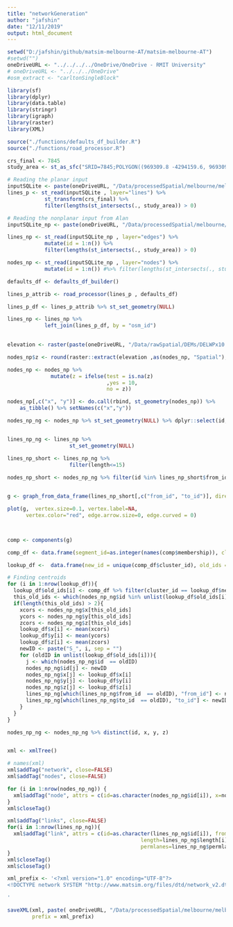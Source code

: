 ```yaml
---
title: "networkGeneration"
author: "jafshin"
date: "12/11/2019"
output: html_document
---
```


```r
setwd("D:/jafshin/github/matsim-melbourne-AT/matsim-melbourne-AT")
#setwd("")
oneDriveURL <- "../../../../OneDrive/OneDrive - RMIT University"
# oneDriveURL <- "../../../OneDrive"
#osm_extract <- "carltonSingleBlock"

```


```r

library(sf)
library(dplyr)
library(data.table)
library(stringr)
library(igraph)
library(raster)
library(XML)

```


```r
source("./functions/defaults_df_builder.R")
source("./functions/road_processor.R")
```

```r

crs_final <- 7845
study_area <- st_as_sfc("SRID=7845;POLYGON((969309.8 -4294159.6, 969309.8 -4292207.1, 971316.7 -4292207.1,971316.7 -4294159.6,  969309.8 -4294159.6))")

# Reading the planar input
inputSQLite <- paste(oneDriveURL, "/Data/processedSpatial/melbourne/melbourne.sqlite", sep = "") 
lines_p <- st_read(inputSQLite , layer="lines") %>% 
            st_transform(crs_final) %>% 
            filter(lengths(st_intersects(., study_area)) > 0)

# Reading the nonplanar input from Alan
inputSQLite_np <- paste(oneDriveURL, "/Data/processedSpatial/melbourne/melbourne_nonplanar.sqlite", sep = "") 

lines_np <- st_read(inputSQLite_np , layer="edges") %>% 
            mutate(id = 1:n()) %>%
            filter(lengths(st_intersects(., study_area)) > 0)

nodes_np <- st_read(inputSQLite_np , layer="nodes") %>% 
            mutate(id = 1:n()) #%>% filter(lengths(st_intersects(., study_area)) > 0)

```

```r
defaults_df <- defaults_df_builder()
```


```r
lines_p_attrib <- road_processor(lines_p , defaults_df)
```


```r

lines_p_df <- lines_p_attrib %>% st_set_geometry(NULL)

lines_np <- lines_np %>%
            left_join(lines_p_df, by = "osm_id")
  
```


```r
elevation <- raster(paste(oneDriveURL, "/Data/rawSpatial/DEMs/DELWPx10.tif", sep = ""))

nodes_np$z <- round(raster::extract(elevation ,as(nodes_np, "Spatial"),method='bilinear'))/10

nodes_np <- nodes_np %>%
              mutate(z = ifelse(test = is.na(z)
                                ,yes = 10,
                                no = z))
```


```r

nodes_np[,c("x", "y")] <- do.call(rbind, st_geometry(nodes_np)) %>% 
    as_tibble() %>% setNames(c("x","y"))

nodes_np_ng <- nodes_np %>% st_set_geometry(NULL) %>% dplyr::select(id, x, y, z)


lines_np_ng <- lines_np %>%
                    st_set_geometry(NULL)
```


```r

lines_np_short <- lines_np_ng %>%
                    filter(length<=15)
                  
nodes_np_short <- nodes_np_ng %>% filter(id %in% lines_np_short$from_id | id %in% lines_np_short$to_id )


g <- graph_from_data_frame(lines_np_short[,c("from_id", "to_id")], directed = TRUE, vertices = nodes_np_short) # Making the graph for the bridges

plot(g,  vertex.size=0.1, vertex.label=NA,
      vertex.color="red", edge.arrow.size=0, edge.curved = 0)



comp <- components(g)

comp_df <- data.frame(segment_id=as.integer(names(comp$membership)), cluster_id=comp$membership, row.names=NULL)

lookup_df <-  data.frame(new_id = unique(comp_df$cluster_id), old_ids = NA, x = NA, y = NA, z = NA)

# Finding centroids
for (i in 1:nrow(lookup_df)){
  lookup_df$old_ids[i] <- comp_df %>% filter(cluster_id == lookup_df$new_id[i]) %>% dplyr::select(segment_id) %>% as.list()
  this_old_ids <- which(nodes_np_ng$id %in% unlist(lookup_df$old_ids[i]))
  if(length(this_old_ids) > 2){
    xcors <- nodes_np_ng$x[this_old_ids]
    ycors <- nodes_np_ng$y[this_old_ids]
    zcors <- nodes_np_ng$z[this_old_ids]
    lookup_df$x[i] <- mean(xcors)
    lookup_df$y[i] <- mean(ycors)
    lookup_df$z[i] <- mean(zcors)
    newID <- paste("S_", i, sep = "")
    for (oldID in unlist(lookup_df$old_ids[i])){
      j <- which(nodes_np_ng$id  == oldID)
      nodes_np_ng$id[j] <- newID
      nodes_np_ng$x[j] <- lookup_df$x[i]
      nodes_np_ng$y[j] <- lookup_df$y[i]
      nodes_np_ng$z[j] <- lookup_df$z[i]
      lines_np_ng[which(lines_np_ng$from_id  == oldID), "from_id"] <- newID
      lines_np_ng[which(lines_np_ng$to_id  == oldID), "to_id"] <- newID
    }
  }
}

nodes_np_ng <- nodes_np_ng %>% distinct(id, x, y, z)



```


```r

xml <- xmlTree()

# names(xml)
xml$addTag("network", close=FALSE)
xml$addTag("nodes", close=FALSE)

for (i in 1:nrow(nodes_np_ng)) {
  xml$addTag("node", attrs = c(id=as.character(nodes_np_ng$id[i]), x=nodes_np_ng$x[i], y=nodes_np_ng$y[i], z=nodes_np_ng$z[i]))
}
xml$closeTag()

xml$addTag("links", close=FALSE)
for(i in 1:nrow(lines_np_ng)){
  xml$addTag("link", attrs = c(id=as.character(lines_np_ng$id[i]), from=as.character(lines_np_ng$from_id[i]), to=as.character(lines_np_ng$to_id[i]),
                                           length=lines_np_ng$length[i], capacity=lines_np_ng$capacity[i], freespeed=lines_np_ng$freespeed[i],
                                           permlanes=lines_np_ng$permlanes[i], oneway="1", modes=as.character(lines_np_ng$modes[i]), origid=""))
}
xml$closeTag()
xml$closeTag()

xml_prefix <- '<?xml version="1.0" encoding="UTF-8"?>
<!DOCTYPE network SYSTEM "http://www.matsim.org/files/dtd/network_v2.dtd">

'

saveXML(xml, paste( oneDriveURL, "/Data/processedSpatial/melbourne/melbourne_v12.XML", sep = "" ), encoding="utf-8", 
        prefix = xml_prefix)


```


